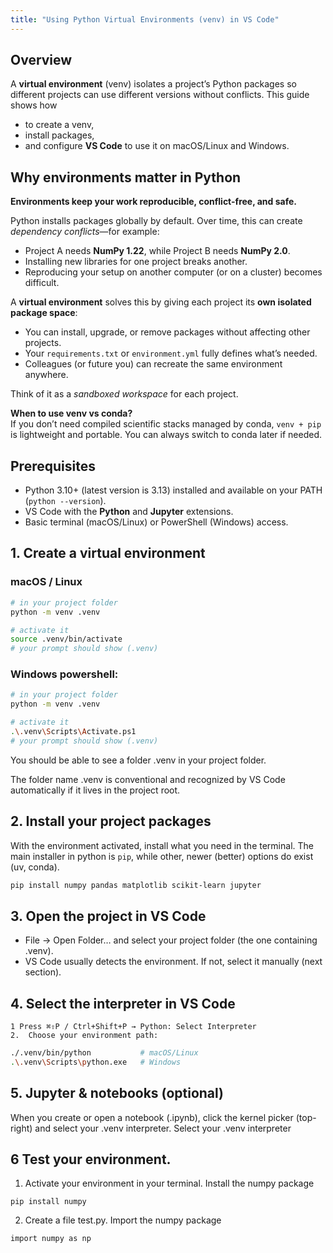 ```yaml
---
title: "Using Python Virtual Environments (venv) in VS Code"
---
```



## Overview

A **virtual environment** (venv) isolates a project's Python packages so different projects can use different versions without conflicts. This guide shows how 

- to create a venv, 
- install packages, 
- and configure **VS Code** to use it on macOS/Linux and Windows.


## Why environments matter in Python

::: callout-tip
**Environments keep your work reproducible, conflict-free, and safe.**
:::

Python installs packages globally by default. Over time, this can create *dependency conflicts*—for example:

- Project A needs **NumPy 1.22**, while Project B needs **NumPy 2.0**.  
- Installing new libraries for one project breaks another.  
- Reproducing your setup on another computer (or on a cluster) becomes difficult.

A **virtual environment** solves this by giving each project its **own isolated package space**:

- You can install, upgrade, or remove packages without affecting other projects.  
- Your `requirements.txt` or `environment.yml` fully defines what’s needed.  
- Colleagues (or future you) can recreate the same environment anywhere.  

Think of it as a *sandboxed workspace* for each project.

::: callout-tip
**When to use venv vs conda?**  
If you don’t need compiled scientific stacks managed by conda, `venv + pip` is lightweight and portable. You can always switch to conda later if needed.
:::

## Prerequisites

- Python 3.10+ (latest version is 3.13) installed and available on your PATH (`python --version`).
- VS Code with the **Python** and **Jupyter** extensions.
- Basic terminal (macOS/Linux) or PowerShell (Windows) access.

## 1. Create a virtual environment

### macOS / Linux

```bash
# in your project folder
python -m venv .venv

# activate it
source .venv/bin/activate
# your prompt should show (.venv)
```

### Windows powershell:

```bash
# in your project folder
python -m venv .venv

# activate it
.\.venv\Scripts\Activate.ps1
# your prompt should show (.venv)
```

You should be able to see a folder .venv in your project folder.

::: callout-note
The folder name .venv is conventional and recognized by VS Code automatically if it lives in the project root.
:::

## 2. Install your project packages

With the environment activated, install what you need in the terminal. The main installer in python is `pip`, while other, newer (better) options do exist (uv, conda).

```bash
pip install numpy pandas matplotlib scikit-learn jupyter
```

## 3. Open the project in VS Code

- File → Open Folder… and select your project folder (the one containing .venv).
- VS Code usually detects the environment. If not, select it manually (next section).

## 4. Select the interpreter in VS Code
	1 Press ⌘⇧P / Ctrl+Shift+P → Python: Select Interpreter
	2.	Choose your environment path:

```bash
./.venv/bin/python           # macOS/Linux
.\.venv\Scripts\python.exe   # Windows
```

## 5. Jupyter & notebooks (optional)

When you create or open a notebook (.ipynb), click the kernel picker (top-right) and select your .venv interpreter. Select your .venv interpreter

## 6 Test your environment.

1. Activate your environment in your terminal. Install the numpy package

```pip install numpy```

2. Create a file test.py. Import the numpy package

``` import numpy as np```

